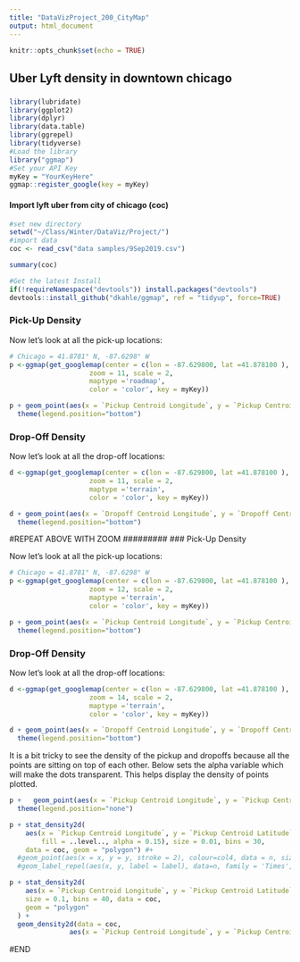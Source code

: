 ```yaml
---
title: "DataVizProject_200_CityMap"
output: html_document
---
```


```r
knitr::opts_chunk$set(echo = TRUE)
```
## Uber Lyft density in downtown chicago
###

```r
library(lubridate)
library(ggplot2)
library(dplyr)
library(data.table)
library(ggrepel)
library(tidyverse)
#Load the library
library("ggmap")
#Set your API Key
myKey = "YourKeyHere"
ggmap::register_google(key = myKey)


```

#### Import lyft uber from city of chicago (coc) 
```r
#set new directory
setwd("~/Class/Winter/DataViz/Project/")
#import data
coc <- read_csv("data samples/9Sep2019.csv")

summary(coc)

```

```r
#Get the latest Install
if(!requireNamespace("devtools")) install.packages("devtools")
devtools::install_github("dkahle/ggmap", ref = "tidyup", force=TRUE)

```
### Pick-Up Density

Now let's look at all the pick-up locations:
```r
# Chicago = 41.8781° N, -87.6298° W
p <-ggmap(get_googlemap(center = c(lon = -87.629800, lat =41.878100 ),
                    zoom = 11, scale = 2,
                    maptype ='roadmap',
                    color = 'color', key = myKey))

p + geom_point(aes(x = `Pickup Centroid Longitude`, y = `Pickup Centroid Latitude`), data = coc, size = 0.7) +
  theme(legend.position="bottom")

```

### Drop-Off Density 
Now let's look at all the drop-off locations:
```r

d <-ggmap(get_googlemap(center = c(lon = -87.629800, lat =41.878100 ),
                    zoom = 11, scale = 2,
                    maptype ='terrain',
                    color = 'color', key = myKey))

d + geom_point(aes(x = `Dropoff Centroid Longitude`, y = `Dropoff Centroid Latitude`), data = coc, size = 0.7) +
  theme(legend.position="bottom")

```
#########
#REPEAT ABOVE WITH ZOOM
#########
### Pick-Up Density

Now let's look at all the pick-up locations:
```r
# Chicago = 41.8781° N, -87.6298° W
p <-ggmap(get_googlemap(center = c(lon = -87.629800, lat =41.878100 ),
                    zoom = 12, scale = 2,
                    maptype ='terrain',
                    color = 'color', key = myKey))

p + geom_point(aes(x = `Pickup Centroid Longitude`, y = `Pickup Centroid Latitude`), data = coc, size = 0.7) +
  theme(legend.position="bottom")

```

### Drop-Off Density 
Now let's look at all the drop-off locations:
```r
d <-ggmap(get_googlemap(center = c(lon = -87.629800, lat =41.878100 ),
                    zoom = 14, scale = 2,
                    maptype ='terrain',
                    color = 'color', key = myKey))

d + geom_point(aes(x = `Dropoff Centroid Longitude`, y = `Dropoff Centroid Latitude`), data = coc, size = 0.7) +
  theme(legend.position="bottom")

```

It is a bit tricky to see the density of the pickup and dropoffs because all the points are sitting on top of each other.  Below sets the alpha variable which will make the dots transparent.  This helps display the density of points plotted.  

```r
p +   geom_point(aes(x = `Pickup Centroid Longitude`, y = `Pickup Centroid Latitude`), colour = '#011f4b', data = coc, alpha=0.25, size = 0.5) + 
  theme(legend.position="none")
```  
  
  
```r
p + stat_density2d(
    aes(x = `Pickup Centroid Longitude`, y = `Pickup Centroid Latitude`,
        fill = ..level.., alpha = 0.15), size = 0.01, bins = 30,
    data = coc, geom = "polygon") #+
  #geom_point(aes(x = x, y = y, stroke = 2), colour=col4, data = n, size =1.5) + 
  #geom_label_repel(aes(x, y, label = label), data=n, family = 'Times', size = 3, box.padding = 0.2, point.padding = 0.3, segment.color = 'grey50') 


```
  
  
```r

p + stat_density2d(
    aes(x = `Pickup Centroid Longitude`, y = `Pickup Centroid Latitude`, fill = ..level.., alpha = 0.25),
    size = 0.1, bins = 40, data = coc,
    geom = "polygon"
  ) +
  geom_density2d(data = coc, 
               aes(x = `Pickup Centroid Longitude`, y = `Pickup Centroid Latitude`), size = 0.3)

```
  
  
#END